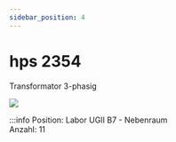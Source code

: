 ```yaml
---
sidebar_position: 4
---
```


# hps 2354
Transformator 3-phasig

[![](/image/labore/b7/laborplatten/hps/hps_2354_min.jpg)](/image/labore/b7/laborplatten/hps/hps_2354.jpg)


:::info
Position:   Labor UGII B7 - Nebenraum\
Anzahl:     11